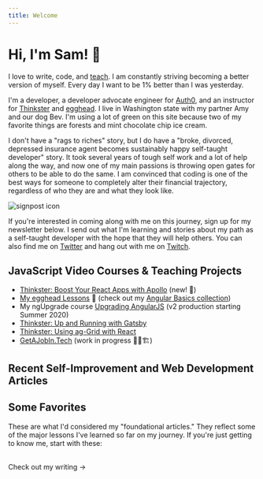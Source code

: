 ```yaml
---
title: Welcome
---
```



  <div className="prose lg:prose-xl mx-auto">

# Hi, I'm Sam! 👋

I love to write, code, and [teach](./talks). I am constantly striving becoming a better version of myself. Every day I want to be 1% better than I was yesterday.

I'm a developer, a developer advocate engineer for [Auth0](http://www.auth0.com), and an instructor for [Thinkster](http://www.thinkster.io) and [egghead](http://www.egghead.io). I live in Washington state with my partner Amy and our dog Bev. I'm using a lot of green on this site because two of my favorite things are forests and mint chocolate chip ice cream.

<div className="flex sm:flex-row flex-col -my-5">

I don't have a "rags to riches" story, but I do have a "broke, divorced,
depressed insurance agent becomes sustainably happy self-taught developer"
story. It took several years of tough self work and a lot of help along the
way, and now one of my main passions is throwing open gates for others to be
able to do the same. I am convinced that coding is one of the best ways for
someone to completely alter their financial trajectory, regardless of who
they are and what they look like.

<div className="sm:ml-2 ml-0 w-full flex items-center justify-center">
  <img src="/signpost.svg" alt="signpost icon" />
</div>

</div>

If you're interested in coming along with me on this journey, sign up for my newsletter below. I send out what I'm learning and stories about my path as a self-taught developer with the hope that they will help others. You can also find me on [Twitter](https://twitter.com/samjulien) and hang out with me on [Twitch](https://www.twitch.tv/samjulien).

## JavaScript Video Courses & Teaching Projects

- [Thinkster: Boost Your React Apps with Apollo](https://thinkster.io/tutorials/boost-your-react-apps-with-apollo-first-steps) (new! 🎉)
- [My egghead Lessons](https://egghead.io/instructors/sam-julien?af=6zxcwn) 🥚 (check out my [Angular Basics collection](https://egghead.io/playlists/angular-basics-888f?af=6zxcwn))
- My ngUpgrade course [Upgrading AngularJS](https://www.upgradingangularjs.com/) (v2 production starting Summer 2020)
- [Thinkster: Up and Running with Gatsby](https://thinkster.io/tutorials/up-and-running-with-gatsby-intro)
- [Thinkster: Using ag-Grid with React](https://thinkster.io/tutorials/using-ag-grid-with-react-getting-started)
- [GetAJobIn.Tech](http://getajobin.tech) (work in progress 👷‍♂️🏗)

## Recent Self-Improvement and Web Development Articles

<RecentArticles />

## Some Favorites

These are what I'd considered my "foundational articles." They reflect some of the major lessons I've learned so far on my journey. If you're just getting to know me, start with these:

<PinnedArticles />

<br />
<Link to="/writing" aria-label="Visit writing" className="button-secondary">
  Check out my writing &rarr;
</Link>

  </div>
